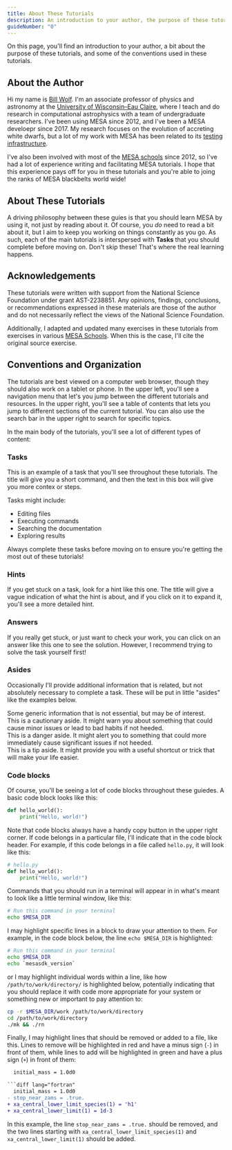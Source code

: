 ```yaml
---
title: About These Tutorials
description: An introduction to your author, the purpose of these tutorials, and some of the conventions used in these tutorials.
guideNumber: "0"
---
```




On this page, you'll find an introduction to your author, a bit about the purpose of these tutorials, and some of the conventions used in these tutorials.

## About the Author

Hi my name is [Bill Wolf](https://billwolf.space). I'm an associate professor of physics and astronomy at the [University of Wisconsin–Eau Claire](https://uwec.edu), where I teach and do research in computational astrophysics with a team of undergraduate researchers. I've been using MESA since 2012, and I've been a MESA develoepr since 2017. My research focuses on the evolution of accreting white dwarfs, but a lot of my work with MESA has been related to its [testing infrastructure](https://ui.adsabs.harvard.edu/abs/2023ApJS..269...50W/abstract).

I've also been involved with most of the [MESA schools](https://mesastar.org/summer-schools/) since 2012, so I've had a lot of experience writing and facilitating MESA tutorials. I hope that this experience pays off for you in these tutorials and you're able to joing the ranks of MESA blackbelts world wide!

## About These Tutorials

A driving philosophy between these guies is that you should learn MESA by using it, not just by reading about it. Of course, you *do* need to read a bit about it, but I aim to keep you working on things constantly as you go. As such, each of the main tutorials is interspersed with **Tasks** that you should complete before moving on. Don't skip these! That's where the real learning happens.

## Acknowledgements

These tutorials were written with support from the National Science Foundation under grant AST-2238851. Any opinions, findings, conclusions, or recommendations expressed in these materials are those of the author and do not necessarily reflect the views of the National Science Foundation.

Additionally, I adapted and updated many exercises in these tutorials from exercises in various [MESA Schools](https://mesastar.org/summer-schools/). When this is the case, I'll cite the original source exercise.

## Conventions and Organization

The tutorials are best viewed on a computer web browser, though they should also work on a tablet or phone. In the upper left, you'll see a navigation menu that let's you jump between the different tutorials and resources. In the upper right, you'll see a table of contents that lets you jump to different sections of the current tutorial. You can also use the search bar in the upper right to search for specific topics.

In the main body of the tutorials, you'll see a lot of different types of content:

### Tasks

<Task title="Read this Task" number={1} guideNumber={guideNumber}>
  This is an example of a task that you'll see throughout these tutorials. The title will give you a short command, and then the text in this box will give you more contex or steps.
  
  Tasks might include:
  - Editing files
  - Executing commands
  - Searching the documentation
  - Exploring results
  
  Always complete these tasks before moving on to ensure you're getting the most out of these tutorials!
</Task>

### Hints
<Hint title="Click me for a hint.">
  If you get stuck on a task, look for a hint like this one. The title will give a vague indication of what the hint is about, and if you click on it to expand it, you'll see a more detailed hint.
</Hint>

### Answers
<Answer title="Click me for the answer.">
  If you really get stuck, or just want to check your work, you can click on an answer like this one to see the solution. However, I recommend trying to solve the task yourself first!
</Answer>

### Asides
Occasionally I'll provide additional information that is related, but not absolutely necessary to complete a task. These will be put in little "asides" like the examples below.

<Aside>
Some generic information that is not essential, but may be of interest.
</Aside>

<Aside type='caution'>
This is a cautionary aside. It might warn you about something that could cause minor issues or lead to bad habits if not heeded.
</Aside>

<Aside type="danger">
This is a danger aside. It might alert you to something that could more immediately cause significant issues if not heeded.
</Aside>

<Aside type="tip">
This is a tip aside. It might provide you with a useful shortcut or trick that will make your life easier.
</Aside>

### Code blocks
Of course, you'll be seeing a lot of code blocks throughout these guiedes. A basic code block looks like this:

```python
def hello_world():
    print("Hello, world!")
```

Note that code blocks always have a handy copy button in the upper right corner. If code belongs in a particular file, I'll indicate that in the code block header. For example, if this code belongs in a file called `hello.py`, it will look like this:

```python
# hello.py
def hello_world():
    print("Hello, world!")
```

Commands that you should run in a terminal will appear in in what's meant to look like a little terminal window, like this:

```bash
# Run this command in your terminal
echo $MESA_DIR
```

I may highlight specific lines in a block to draw your attention to them. For example, in the code block below, the line `echo $MESA_DIR` is highlighted:

```zsh {2}
# Run this command in your terminal
echo $MESA_DIR
echo `mesasdk_version`
```

or I may highlight individual words within a line, like how `/path/to/work/directory/` is highlighted below, potentially indicating that you should replace it with code more appropriate for your system or something new or important to pay attention to:

```bash "/path/to/work/directory"
cp -r $MESA_DIR/work /path/to/work/directory
cd /path/to/work/directory
./mk && ./rn
```

Finally, I may highlight lines that should be removed or added to a file, like this. Lines to remove will be highlighted in red and have a minus sign (`-`) in front of them, while lines to add will be highlighted in green and have a plus sign (`+`) in front of them:

```diff lang="fortran" title='inlist_project'
  initial_mass = 1.0d0

```diff lang="fortran"
  initial_mass = 1.0d0
- stop_near_zams = .true.
+ xa_central_lower_limit_species(1) = 'h1'
+ xa_central_lower_limit(1) = 1d-3
```

In this example, the line `stop_near_zams = .true.` should be removed, and the two lines starting with `xa_central_lower_limit_species(1)` and `xa_central_lower_limit(1)` should be added.
